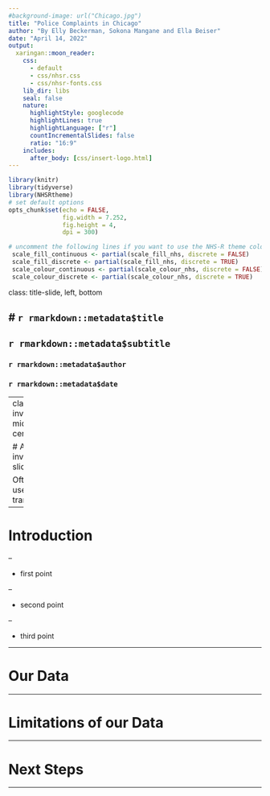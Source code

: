 ```yaml
---
#background-image: url("Chicago.jpg")
title: "Police Complaints in Chicago"
author: "By Elly Beckerman, Sokona Mangane and Ella Beiser"
date: "April 14, 2022"
output:
  xaringan::moon_reader:
    css: 
      - default
      - css/nhsr.css
      - css/nhsr-fonts.css
    lib_dir: libs
    seal: false
    nature:
      highlightStyle: googlecode
      highlightLines: true
      highlightLanguage: ["r"]
      countIncrementalSlides: false
      ratio: "16:9"
    includes:
      after_body: [css/insert-logo.html]
---
```


```r
library(knitr)
library(tidyverse)
library(NHSRtheme)
# set default options
opts_chunk$set(echo = FALSE,
               fig.width = 7.252,
               fig.height = 4,
               dpi = 300)

# uncomment the following lines if you want to use the NHS-R theme colours by default
 scale_fill_continuous <- partial(scale_fill_nhs, discrete = FALSE)
 scale_fill_discrete <- partial(scale_fill_nhs, discrete = TRUE)
 scale_colour_continuous <- partial(scale_colour_nhs, discrete = FALSE)
 scale_colour_discrete <- partial(scale_colour_nhs, discrete = TRUE)
```

class: title-slide, left, bottom

# `r rmarkdown::metadata$title`
----
## **`r rmarkdown::metadata$subtitle`**
### `r rmarkdown::metadata$author`
### `r rmarkdown::metadata$date`

---
class: inverse, middle, center

# An inverse slide

Often used for transitions

---

# Introduction

--

* first point

--

* second point

--

* third point

--- 

# Our Data

---

# Limitations of our Data

---

# Next Steps

---
